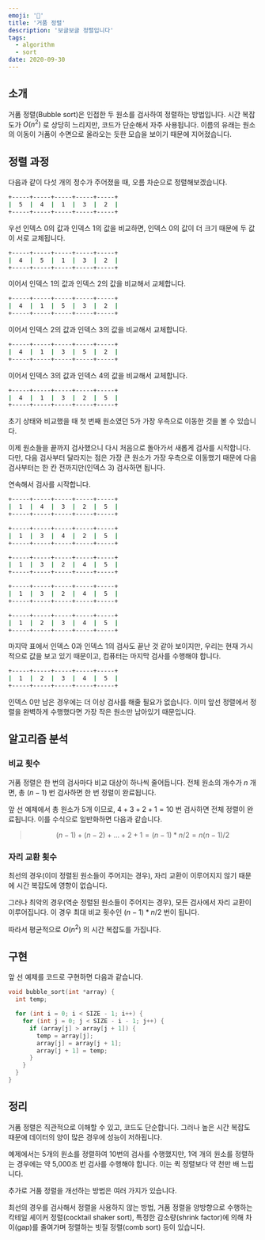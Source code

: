 ```yaml
---
emoji: '🧺'
title: '거품 정렬'
description: '보글보글 정렬입니다'
tags:
  - algorithm
  - sort
date: 2020-09-30
---
```


## 소개

거품 정렬(Bubble sort)은 인접한 두 원소를 검사하여 정렬하는 방법입니다. 시간 복잡도가 $O(n^2)$ 로 상당히 느리지만, 코드가 단순해서 자주 사용됩니다. 이름의 유래는 원소의 이동이 거품이 수면으로 올라오는 듯한 모습을 보이기 때문에 지어졌습니다.

## 정렬 과정

다음과 같이 다섯 개의 정수가 주어졌을 때, 오름 차순으로 정렬해보겠습니다.

```sh
+-----+-----+-----+-----+-----+
|  5  |  4  |  1  |  3  |  2  |
+-----+-----+-----+-----+-----+
```

우선 인덱스 0의 값과 인덱스 1의 값을 비교하면, 인덱스 0의 값이 더 크기 때문에 두 값이 서로 교체됩니다.

```sh
+-----+-----+-----+-----+-----+
|  4  |  5  |  1  |  3  |  2  |
+-----+-----+-----+-----+-----+
```

이어서 인덱스 1의 값과 인덱스 2의 값을 비교해서 교체합니다.

```sh
+-----+-----+-----+-----+-----+
|  4  |  1  |  5  |  3  |  2  |
+-----+-----+-----+-----+-----+
```

이어서 인덱스 2의 값과 인덱스 3의 값을 비교해서 교체합니다.

```sh
+-----+-----+-----+-----+-----+
|  4  |  1  |  3  |  5  |  2  |
+-----+-----+-----+-----+-----+
```

이어서 인덱스 3의 값과 인덱스 4의 값을 비교해서 교체합니다.

```sh
+-----+-----+-----+-----+-----+
|  4  |  1  |  3  |  2  |  5  |
+-----+-----+-----+-----+-----+
```

초기 상태와 비교했을 때 첫 번째 원소였던 5가 가장 우측으로 이동한 것을 볼 수 있습니다.

이제 원소들을 끝까지 검사했으니 다시 처음으로 돌아가서 새롭게 검사를 시작합니다. 다만, 다음 검사부터 달라지는 점은 가장 큰 원소가 가장 우측으로 이동했기 때문에 다음 검사부터는 한 칸 전까지만(인덱스 3) 검사하면 됩니다.

연속해서 검사를 시작합니다.

```sh
+-----+-----+-----+-----+-----+
|  1  |  4  |  3  |  2  |  5  |
+-----+-----+-----+-----+-----+
```

```sh
+-----+-----+-----+-----+-----+
|  1  |  3  |  4  |  2  |  5  |
+-----+-----+-----+-----+-----+
```

```sh
+-----+-----+-----+-----+-----+
|  1  |  3  |  2  |  4  |  5  |
+-----+-----+-----+-----+-----+
```

```sh
+-----+-----+-----+-----+-----+
|  1  |  3  |  2  |  4  |  5  |
+-----+-----+-----+-----+-----+
```

```sh
+-----+-----+-----+-----+-----+
|  1  |  2  |  3  |  4  |  5  |
+-----+-----+-----+-----+-----+
```

마지막 표에서 인덱스 0과 인덱스 1의 검사도 끝난 것 같아 보이지만, 우리는 현재 가시적으로 값을 보고 있기 때문이고, 컴퓨터는 마지막 검사를 수행해야 합니다.

```sh
+-----+-----+-----+-----+-----+
|  1  |  2  |  3  |  4  |  5  |
+-----+-----+-----+-----+-----+
```

인덱스 0만 남은 경우에는 더 이상 검사를 해줄 필요가 없습니다. 이미 앞선 정렬에서 정렬을 완벽하게 수행했다면 가장 작은 원소만 남아있기 때문입니다.

## 알고리즘 분석

### 비교 횟수

거품 정렬은 한 번의 검사마다 비교 대상이 하나씩 줄어듭니다. 전체 원소의 개수가 $n$ 개면, 총 $(n - 1)$ 번 검사하면 한 번 정렬이 완료됩니다.

앞 선 예제에서 총 원소가 5개 이므로, $4 + 3 + 2 + 1 = 10$ 번 검사하면 전체 정렬이 완료됩니다. 이를 수식으로 일반화하면 다음과 같습니다.

> $$
> (n - 1) + (n - 2) + ... + 2 + 1 = (n - 1) * n / 2 = n(n - 1) / 2
> $$

### 자리 교환 횟수

최선의 경우(이미 정렬된 원소들이 주어지는 경우), 자리 교환이 이루어지지 않기 때문에 시간 복잡도에 영향이 없습니다.

그러나 최악의 경우(역순 정렬된 원소들이 주어지는 경우), 모든 검사에서 자리 교환이 이루어집니다. 이 경우 최대 비교 횟수인 $(n - 1) * n / 2$ 번이 됩니다.

따라서 평균적으로 $O(n^2)$ 의 시간 복잡도를 가집니다.

## 구현

앞 선 예제를 코드로 구현하면 다음과 같습니다.

```c
void bubble_sort(int *array) {
  int temp;

  for (int i = 0; i < SIZE - 1; i++) {
    for (int j = 0; j < SIZE - i - 1; j++) {
      if (array[j] > array[j + 1]) {
        temp = array[j];
        array[j] = array[j + 1];
        array[j + 1] = temp;
      }
    }
  }
}
```

## 정리

거품 정렬은 직관적으로 이해할 수 있고, 코드도 단순합니다. 그러나 높은 시간 복잡도 때문에 데이터의 양이 많은 경우에 성능이 저하됩니다.

예제에서는 5개의 원소를 정렬하여 10번의 검사를 수행했지만, 1억 개의 원소를 정렬하는 경우에는 약 5,000조 번 검사를 수행해야 합니다. 이는 퀵 정렬보다 약 천만 배 느립니다.

추가로 거품 정렬을 개선하는 방법은 여러 가지가 있습니다.

최선의 경우를 검사해서 정렬을 사용하지 않는 방법, 거품 정렬을 양방향으로 수행하는 칵테일 셰이커 정렬(cocktail shaker sort), 특정한 감소량(shrink factor)에 의해 차이(gap)를 줄여가며 정렬하는 빗질 정렬(comb sort) 등이 있습니다.
